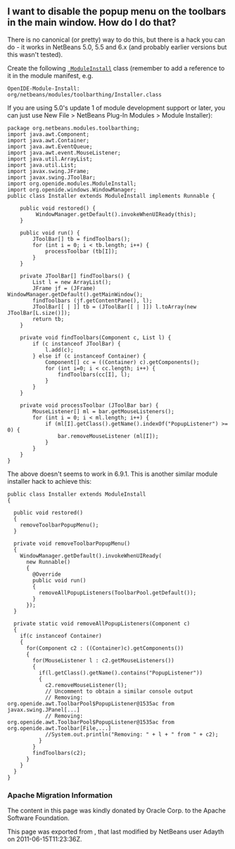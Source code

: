 <!--

    Licensed to the Apache Software Foundation (ASF) under one
    or more contributor license agreements.  See the NOTICE file
    distributed with this work for additional information
    regarding copyright ownership.  The ASF licenses this file
    to you under the Apache License, Version 2.0 (the
    "License"); you may not use this file except in compliance
    with the License.  You may obtain a copy of the License at

      http://www.apache.org/licenses/LICENSE-2.0

    Unless required by applicable law or agreed to in writing,
    software distributed under the License is distributed on an
    "AS IS" BASIS, WITHOUT WARRANTIES OR CONDITIONS OF ANY
    KIND, either express or implied.  See the License for the
    specific language governing permissions and limitations
    under the License.

-->

==I want to disable the popup menu on the toolbars in the main window. How do I do that?==

There is no canonical (or pretty) way to do this, but there is a hack you can do - it works in NetBeans 5.0, 5.5 and 6.x (and probably earlier versions but this wasn't tested).  

Create the following <tt>[[DevFaqModulesStartupActions| ModuleInstall]]</tt> class (remember to add a reference to it in the module manifest, e.g. 

<pre>
OpenIDE-Module-Install: org/netbeans/modules/toolbarthing/Installer.class
</pre>

If you are using 5.0's update 1 of module development support or later, you can just use New File > NetBeans Plug-In Modules > Module Installer):

<pre>
package org.netbeans.modules.toolbarthing;
import java.awt.Component;
import java.awt.Container;
import java.awt.EventQueue;
import java.awt.event.MouseListener;
import java.util.ArrayList;
import java.util.List;
import javax.swing.JFrame;
import javax.swing.JToolBar;
import org.openide.modules.ModuleInstall;
import org.openide.windows.WindowManager;
public class Installer extends ModuleInstall implements Runnable {

    public void restored() {
         WindowManager.getDefault().invokeWhenUIReady(this);
    }

    public void run() {
        JToolBar[] tb = findToolbars();
        for (int i = 0; i < tb.length; i++) {
            processToolbar (tb[I]);
        }
    }

    private JToolBar[] findToolbars() {
        List l = new ArrayList();
        JFrame jf = (JFrame) WindowManager.getDefault().getMainWindow();
        findToolbars (jf.getContentPane(), l);
        JToolBar[[ | ]] tb = (JToolBar[[ | ]]) l.toArray(new JToolBar[L.size()]);
        return tb;
    }

    private void findToolbars(Component c, List l) {
        if (c instanceof JToolBar) {
            l.add(c);
        } else if (c instanceof Container) {
            Component[] cc = ((Container) c).getComponents();
            for (int i=0; i < cc.length; i++) {
                findToolbars(cc[I], l);
            }
        }
    }

    private void processToolbar (JToolBar bar) {
        MouseListener[] ml = bar.getMouseListeners();
        for (int i = 0; i < ml.length; i++) {
            if (ml[I].getClass().getName().indexOf("PopupListener") >= 0) {
                bar.removeMouseListener (ml[I]);
            }
        }
    }
}
</pre>

The above doesn't seems to work in 6.9.1. This is another similar module installer hack to achieve this:

<pre>
public class Installer extends ModuleInstall
{

  public void restored()
  {
    removeToolbarPopupMenu();
  }

  private void removeToolbarPopupMenu()
  {
    WindowManager.getDefault().invokeWhenUIReady(
      new Runnable()
      {
        @Override
        public void run()
        {
          removeAllPopupListeners(ToolbarPool.getDefault());
        }
      });
  }

  private static void removeAllPopupListeners(Component c)
  {
    if(c instanceof Container)
    {
      for(Component c2 : ((Container)c).getComponents())
      {
        for(MouseListener l : c2.getMouseListeners())
        {
          if(l.getClass().getName().contains("PopupListener"))
          {
            c2.removeMouseListener(l);
            // Uncomment to obtain a similar console output
            // Removing: org.openide.awt.ToolbarPool$PopupListener@1535ac from javax.swing.JPanel[...]
            // Removing: org.openide.awt.ToolbarPool$PopupListener@1535ac from org.openide.awt.Toolbar[File,...]
            //System.out.println("Removing: " + l + " from " + c2);
          }
        }
        findToolbars(c2);
      }
    }
  }
}
</pre>

===Apache Migration Information===

The content in this page was kindly donated by Oracle Corp. to the
Apache Software Foundation.

This page was exported from , 
that last modified by NetBeans user Adayth 
on 2011-06-15T11:23:36Z.

